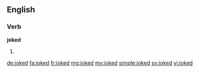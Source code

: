 ==English==

===Verb===
'''joked'''

# {{past of|joke}}

[[de:joked]]
[[fa:joked]]
[[fr:joked]]
[[mg:joked]]
[[my:joked]]
[[simple:joked]]
[[sv:joked]]
[[vi:joked]]